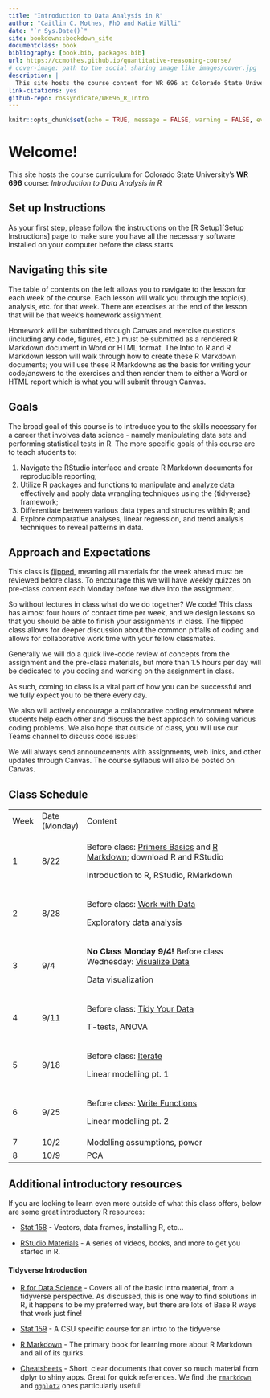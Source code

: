 ```yaml
---
title: "Introduction to Data Analysis in R"
author: "Caitlin C. Mothes, PhD and Katie Willi"
date: "`r Sys.Date()`"
site: bookdown::bookdown_site
documentclass: book
bibliography: [book.bib, packages.bib]
url: https://ccmothes.github.io/quantitative-reasoning-course/
# cover-image: path to the social sharing image like images/cover.jpg
description: |
  This site hosts the course content for WR 696 at Colorado State University.
link-citations: yes
github-repo: rossyndicate/WR696_R_Intro
---
```


```r
knitr::opts_chunk$set(echo = TRUE, message = FALSE, warning = FALSE, eval = TRUE)
```

# Welcome!

This site hosts the course curriculum for Colorado State University's **WR 696** course: *Introduction to Data Analysis in R*

## Set up Instructions {.unnumbered}

As your first step, please follow the instructions on the [R Setup][Setup Instructions] page to make sure you have all the necessary software installed on your computer before the class starts.

## Navigating this site {.unnumbered}

The table of contents on the left allows you to navigate to the lesson for each week of the course. Each lesson will walk you through the topic(s), analysis, etc. for that week. There are exercises at the end of the lesson that will be that week's homework assignment.

Homework will be submitted through Canvas and exercise questions (including any code, figures, etc.) must be submitted as a rendered R Markdown document in Word or HTML format. The Intro to R and R Markdown lesson will walk through how to create these R Markdown documents; you will use these R Markdowns as the basis for writing your code/answers to the exercises and then render them to either a Word or HTML report which is what you will submit through Canvas.

## Goals {.unnumbered}

The broad goal of this course is to introduce you to the skills necessary for a career that involves data science - namely manipulating data sets and performing statistical tests in R. The more specific goals of this course are to teach students to:

1.  Navigate the RStudio interface and create R Markdown documents for reproducible reporting;
2.  Utilize R packages and functions to manipulate and analyze data effectively and apply data wrangling techniques using the {tidyverse} framework;
3.  Differentiate between various data types and structures within R; and
4.  Explore comparative analyses, linear regression, and trend analysis techniques to reveal patterns in data.

## Approach and Expectations {.unnumbered}

This class is [flipped](https://ieeexplore.ieee.org/document/7344151), meaning all materials for the week ahead must be reviewed before class. To encourage this we will have weekly quizzes on pre-class content each Monday before we dive into the assignment.

So without lectures in class what do we do together? We code! This class has almost four hours of contact time per week, and we design lessons so that you should be able to finish your assignments in class. The flipped class allows for deeper discussion about the common pitfalls of coding and allows for collaborative work time with your fellow classmates.

Generally we will do a quick live-code review of concepts from the assignment and the pre-class materials, but more than 1.5 hours per day will be dedicated to you coding and working on the assignment in class.

As such, coming to class is a vital part of how you can be successful and we fully expect you to be there every day.

We also will actively encourage a collaborative coding environment where students help each other and discuss the best approach to solving various coding problems. We also hope that outside of class, you will use our Teams channel to discuss code issues!

We will always send announcements with assignments, web links, and other updates through Canvas. The course syllabus will also be posted on Canvas.

## Class Schedule {.unnumbered}

+------+---------------+----------------------------------------------------------------------------------------------------------------------------------------------------------------------------------------------------------------------------------------------------------------------+
| Week | Date (Monday) | Content                                                                                                                                                                                                                                                              |
+------+---------------+----------------------------------------------------------------------------------------------------------------------------------------------------------------------------------------------------------------------------------------------------------------------+
| 1    | 8/22          | Before class: [Primers Basics](https://posit.cloud/learn/primers/1) and [R Markdown](https://rmarkdown.rstudio.com/lesson-1.html?_gl=1*10u3rje*_ga*NzUxNjg2ODAzLjE2OTE1MTIzMzk.*_ga_2C0WZ1JHG0*MTY5MTUxNjA2OC4yLjEuMTY5MTUxNjU2Ni4wLjAuMA..); download R and RStudio |
|      |               |                                                                                                                                                                                                                                                                      |
|      |               | Introduction to R, RStudio, RMarkdown                                                                                                                                                                                                                                |
+------+---------------+----------------------------------------------------------------------------------------------------------------------------------------------------------------------------------------------------------------------------------------------------------------------+
| 2    | 8/28          | Before class: [Work with Data](https://posit.cloud/learn/primers/2)                                                                                                                                                                                                  |
|      |               |                                                                                                                                                                                                                                                                      |
|      |               | Exploratory data analysis                                                                                                                                                                                                                                            |
+------+---------------+----------------------------------------------------------------------------------------------------------------------------------------------------------------------------------------------------------------------------------------------------------------------+
| 3    | 9/4           | **No Class Monday 9/4!** Before class Wednesday: [Visualize Data](https://posit.cloud/learn/primers/3)                                                                                                                                                               |
|      |               |                                                                                                                                                                                                                                                                      |
|      |               | Data visualization                                                                                                                                                                                                                                                   |
+------+---------------+----------------------------------------------------------------------------------------------------------------------------------------------------------------------------------------------------------------------------------------------------------------------+
| 4    | 9/11          | Before class: [Tidy Your Data](https://posit.cloud/learn/primers/4)                                                                                                                                                                                                  |
|      |               |                                                                                                                                                                                                                                                                      |
|      |               | T-tests, ANOVA                                                                                                                                                                                                                                                       |
+------+---------------+----------------------------------------------------------------------------------------------------------------------------------------------------------------------------------------------------------------------------------------------------------------------+
| 5    | 9/18          | Before class: [Iterate](https://posit.cloud/learn/primers/5)                                                                                                                                                                                                         |
|      |               |                                                                                                                                                                                                                                                                      |
|      |               | Linear modelling pt. 1                                                                                                                                                                                                                                               |
+------+---------------+----------------------------------------------------------------------------------------------------------------------------------------------------------------------------------------------------------------------------------------------------------------------+
| 6    | 9/25          | Before class: [Write Functions](https://posit.cloud/learn/primers/6)                                                                                                                                                                                                 |
|      |               |                                                                                                                                                                                                                                                                      |
|      |               | Linear modelling pt. 2                                                                                                                                                                                                                                               |
+------+---------------+----------------------------------------------------------------------------------------------------------------------------------------------------------------------------------------------------------------------------------------------------------------------+
| 7    | 10/2          | Modelling assumptions, power                                                                                                                                                                                                                                         |
+------+---------------+----------------------------------------------------------------------------------------------------------------------------------------------------------------------------------------------------------------------------------------------------------------------+
| 8    | 10/9          | PCA                                                                                                                                                                                                                                                                  |
+------+---------------+----------------------------------------------------------------------------------------------------------------------------------------------------------------------------------------------------------------------------------------------------------------------+

## Additional introductory resources {.unnumbered}

If you are looking to learn even more outside of what this class offers, below are some great introductory R resources:

-   [Stat 158](https://csu-r.github.io/Module1/) - Vectors, data frames, installing R, etc...

-   [RStudio Materials](https://education.rstudio.com/learn/beginner/) - A series of videos, books, and more to get you started in R.

#### Tidyverse Introduction

-   [R for Data Science](https://r4ds.had.co.nz/introduction.html) - Covers all of the basic intro material, from a tidyverse perspective. As discussed, this is one way to find solutions in R, it happens to be my preferred way, but there are lots of Base R ways that work just fine!

-   [Stat 159](https://csu-r.github.io/Module2/) - A CSU specific course for an intro to the tidyverse

-   [R Markdown](https://bookdown.org/yihui/rmarkdown/#preface) - The primary book for learning more about R Markdown and all of its quirks.

-   [Cheatsheets](https://www.rstudio.com/resources/cheatsheets/) - Short, clear documents that cover so much material from dplyr to shiny apps. Great for quick references. We find the [`rmarkdown`](https://rstudio.github.io/cheatsheets/html/rmarkdown.html?_gl=1*1f2w4s3*_ga*MTc5NTY0NDA0Mi4xNjg2MzQ0MDUy*_ga_2C0WZ1JHG0*MTY5MTk1OTY1Ni42LjAuMTY5MTk1OTY1Ni4wLjAuMA..) and [`ggplot2`](https://rstudio.github.io/cheatsheets/html/data-visualization.html?_gl=1*1f2w4s3*_ga*MTc5NTY0NDA0Mi4xNjg2MzQ0MDUy*_ga_2C0WZ1JHG0*MTY5MTk1OTY1Ni42LjAuMTY5MTk1OTY1Ni4wLjAuMA..) ones particularly useful!
